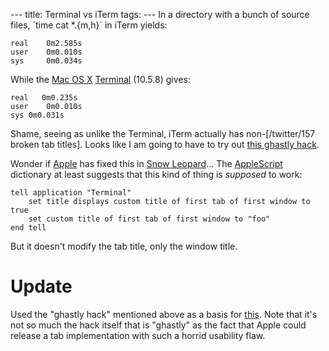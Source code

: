 ---
title: Terminal vs iTerm
tags:
---
In a directory with a bunch of source files, `time cat *.{m,h}` in iTerm yields:

<pre>real    0m2.585s
user    0m0.010s
sys     0m0.034s</pre>

While the [[Mac OS X]] [[Terminal]] (10.5.8) gives:

<pre>real	0m0.235s
user	0m0.010s
sys	0m0.031s</pre>

Shame, seeing as unlike the Terminal, iTerm actually has non-[/twitter/157 broken tab titles]. Looks like I am going to have to try out [http://pseudogreen.org/blog/set_tab_names_in_leopard_terminal.html this ghastly hack].

Wonder if [[Apple]] has fixed this in [[Snow Leopard]]... The [[AppleScript]] dictionary at least suggests that this kind of thing is ''supposed'' to work:

<pre>tell application "Terminal"
	set title displays custom title of first tab of first window to true
	set custom title of first tab of first window to "foo"
end tell</pre>

But it doesn't modify the tab title, only the window title.

= Update =

Used the "ghastly hack" mentioned above as a basis for [http://git.wincent.com/wincent.git/commitdiff/f8a8493f12c726bc641be43b5973adb6d6348222 this]. Note that it's not so much the hack itself that is "ghastly" as the fact that Apple could release a tab implementation with such a horrid usability flaw.
